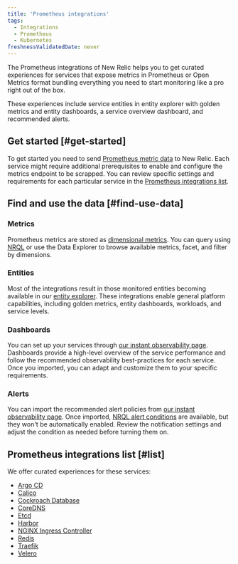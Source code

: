 ```yaml
---
title: 'Prometheus integrations'
tags:
  - Integrations
  - Prometheus
  - Kubernetes
freshnessValidatedDate: never
---
```


The Prometheus integrations of New Relic helps you to get curated experiences for services that expose metrics in Prometheus or Open Metrics format bundling everything you need to start monitoring like a pro right out of the box.

These experiences include service entities in entity explorer with golden metrics and entity dashboards, a service overview dashboard, and recommended alerts. 

## Get started [#get-started]

To get started you need to send [Prometheus metric data](https://docs.newrelic.com/docs/infrastructure/prometheus-integrations/get-started/send-prometheus-metric-data-new-relic) to New Relic. 
Each service might require additional prerequisites to enable and configure the metrics endpoint to be scrapped. You can review specific settings and requirements for each particular service in the [Prometheus integrations list](/docs/infrastructure/prometheus-integrations/integrations-list/integrations-list-intro#list).

## Find and use the data [#find-use-data]

### Metrics

Prometheus metrics are stored as [dimensional metrics](/docs/data-apis/understand-data/metric-data/query-metric-data-type/). You can query using [NRQL](/docs/telemetry-data-platform/get-data/apis/query-metric-data-type/) or use the Data Explorer to browse available metrics, facet, and filter by dimensions.

### Entities

Most of the integrations result in those monitored entities becoming available in our [entity explorer](/docs/new-relic-one/use-new-relic-one/ui-data/new-relic-one-entity-explorer). These integrations enable general platform capabilities, including golden metrics, entity dashboards, workloads, and service levels. 

### Dashboards

You can set up your services <InlinePopover type="dashboards" /> through [our instant observability page](https://onenr.io/06vjAmnD3jP). Dashboards provide a high-level overview of the service performance and follow the recommended observability best-practices for each service. Once you imported, you can adapt and customize them to your specific requirements. 

### Alerts

You can import the recommended alert policies from [our instant observability page](https://onenr.io/06vjAmnD3jP). Once imported, [NRQL alert conditions](/docs/alerts-applied-intelligence/new-relic-alerts/alert-conditions/nrql-alert-conditions) are available, but they won't be automatically enabled. Review the notification settings and adjust the condition as needed before turning them on.

## Prometheus integrations list [#list]

We offer curated experiences for these services:

* [Argo CD](/docs/infrastructure/prometheus-integrations/integrations-list/argocd-integration)
* [Calico](/docs/infrastructure/prometheus-integrations/integrations-list/calico-integration)
* [Cockroach Database](/docs/infrastructure/prometheus-integrations/integrations-list/cockroach-db-integration)
* [CoreDNS](/docs/infrastructure/prometheus-integrations/integrations-list/core-dns-integration)
* [Etcd](/docs/infrastructure/prometheus-integrations/integrations-list/etcd-integration)
* [Harbor](/docs/infrastructure/prometheus-integrations/integrations-list/harbor-integration)
* [NGINX Ingress Controller](/docs/infrastructure/prometheus-integrations/integrations-list/ingress-controller-integration)
* [Redis](/docs/infrastructure/prometheus-integrations/integrations-list/redis-integration)
* [Traefik](/docs/infrastructure/prometheus-integrations/integrations-list/traefik-integration)
* [Velero](/docs/infrastructure/prometheus-integrations/integrations-list/velero-integration)
